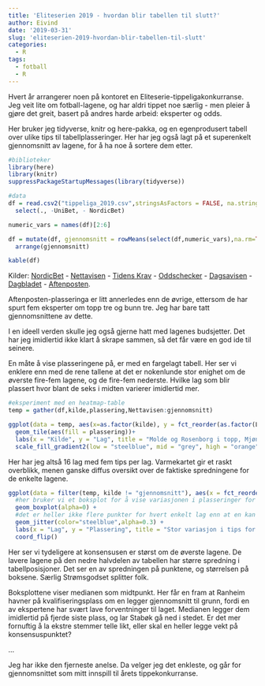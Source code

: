 ```yaml
---
title: 'Eliteserien 2019 - hvordan blir tabellen til slutt?'
author: Eivind
date: '2019-03-31'
slug: 'eliteserien-2019-hvordan-blir-tabellen-til-slutt'
categories:
  - R
tags:
  - fotball
  - R
---
```


Hvert år arrangerer noen på kontoret en Eliteserie-tippeligakonkurranse. Jeg veit lite om fotball-lagene, og har aldri tippet noe særlig - men pleier å gjøre det greit, basert på andres harde arbeid: eksperter og odds.

Her bruker jeg tidyverse, knitr og here-pakka, og en egenprodusert tabell over ulike tips til tabellplasseringer. Her har jeg også lagt på et superenkelt gjennomsnitt av lagene, for å ha noe å sortere dem etter.

```r
#biblioteker
library(here)
library(knitr)
suppressPackageStartupMessages(library(tidyverse))

#data
df = read.csv2("tippeliga_2019.csv",stringsAsFactors = FALSE, na.strings = "", nrows = 16) %>%
  select(., -UniBet, - NordicBet)

numeric_vars = names(df)[2:6]

df = mutate(df, gjennomsnitt = rowMeans(select(df,numeric_vars),na.rm=TRUE)) %>%
  arrange(gjennomsnitt)

kable(df)
```

Kilder: 
 [NordicBet](https://www.nordicbet.com/no/odds#?cat=&reg=&sc=6054)
- [Nettavisen](https://www.nettavisen.no/sportspill/her-er-nettavisens-tabelltips-for-eliteserien-2019/3423620404.html)
- [Tidens Krav](https://www.tk.no/sporten/fotball/eliteserien/plasserer-kbk-midt-pa-2019-tabellen/s/5-51-608359)
- [Oddschecker](https://www.oddschecker.com/football/norway/eliteserien/norwegian-eliteserien/winner)
- [Dagsavisen](https://www.dagsavisen.no/sport/slik-ender-eliteserien-kanskje-1.1457870)
- [Dagbladet](https://www.dagbladet.no/sport/dagbladets-tabelltips-slik-ender-eliteserien/70922152)
- [Aftenposten](https://www.aftenposten.no/100Sport/fotball/Bare-n-av-fem-eksperter-tror-pa-RBK-gull---I-dag-er-de-ikke-i-narheten-av-topp-tre-271547b.html).

Aftenposten-plasseringa er litt annerledes enn de øvrige, ettersom de har spurt fem eksperter om topp tre og bunn tre. Jeg har bare tatt gjennomsnittene av dette.

I en ideell verden skulle jeg også gjerne hatt med lagenes budsjetter. Det har jeg imidlertid ikke klart å skrape sammen, så det får være en god ide til seinere.

En måte å vise plasseringene på, er med en fargelagt tabell. Her ser vi enklere enn med de rene tallene at det er nokenlunde stor enighet om de øverste fire-fem lagene, og de fire-fem nederste. Hvilke lag som blir plassert hvor blant de seks i midten varierer imidlertid mer.  

```r
#eksperiment med en heatmap-table
temp = gather(df,kilde,plassering,Nettavisen:gjennomsnitt)

ggplot(data = temp, aes(x=as.factor(kilde), y = fct_reorder(as.factor(Lag), plassering, .fun = mean, .desc = TRUE)))+
  geom_tile(aes(fill = plassering))+
  labs(x = "Kilde", y = "Lag", title = "Molde og Rosenborg i topp, Mjøndalen og Viking i bunn")+
  scale_fill_gradient2(low = "steelblue", mid = "grey", high = "orange", midpoint = 8)
```

Her har jeg altså 16 lag med fem tips per lag. Varmekartet gir et raskt overblikk, menen ganske diffus oversikt over de faktiske spredningene for de enkelte lagene. 

```r
ggplot(data = filter(temp, kilde != "gjennomsnitt"), aes(x = fct_reorder(as.factor(Lag), plassering, .fun = mean, .desc = TRUE), y = plassering)) + 
  #her bruker vi et boksplot for å vise variasjonen i plasseringer for hvert enkelt lag, men gjør det gjennomsiktig
  geom_boxplot(alpha=0) +
  #det er heller ikke flere punkter for hvert enkelt lag enn at en kan vise alle.
  geom_jitter(color="steelblue",alpha=0.3) +
  labs(x = "Lag", y = "Plassering", title = "Stor variasjon i tips for lag midt på tabellen", subtitle = "Større enighet om topp og bunn") + 
  coord_flip()
```

Her ser vi tydeligere at konsensusen er størst om de øverste lagene. De lavere lagene på den nedre halvdelen av tabellen har større spredning i tabellposisjoner. Det ser en av spredningen på punktene, og størrelsen på boksene. Særlig Strømsgodset splitter folk.

Boksplottene viser medianen som midtpunkt. Her får en fram at Ranheim havner på kvalifiseringsplass om en legger gjennomsnitt til grunn, fordi en av ekspertene har svært lave forventninger til laget. Medianen legger dem imidlertid på fjerde siste plass, og lar Stabøk gå ned i stedet. Er det mer fornuftig å la ekstre stemmer telle likt, eller skal en heller legge vekt på konsensuspunktet? 

...

Jeg har ikke den fjerneste anelse. Da velger jeg det enkleste, og går for gjennomsnittet som mitt innspill til årets tippekonkurranse. 

